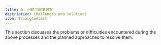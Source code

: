 ```yaml
---
title: 5. 问题与解决方案
description: Challenges and Solutions
icon: TriangleAlert
---
```


This section discusses the problems or difficulties encountered during the above processes and the planned approaches to resolve them.
